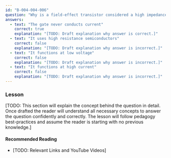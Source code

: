 ```yaml
---
id: "B-004-004-006"
question: "Why is a field-effect transistor considered a high impedance device?"
answers:
  - text: "The gate never conducts current"
    correct: true
    explanation: "[TODO: Draft explanation why answer is correct.]"
  - text: "It uses high resistance semiconductors"
    correct: false
    explanation: "[TODO: Draft explanation why answer is incorrect.]"
  - text: "It functions at low voltage"
    correct: false
    explanation: "[TODO: Draft explanation why answer is incorrect.]"
  - text: "It functions at high current"
    correct: false
    explanation: "[TODO: Draft explanation why answer is incorrect.]"
---
```


### Lesson

[TODO: This section will explain the concept behind the question in detail. Once drafted the reader will understand all necessary concepts to answer the question confidently and correctly. The lesson will follow pedagogy best-practices and assume the reader is starting with no previous knowledge.]

#### Recommended Reading

- [TODO: Relevant Links and YouTube Videos]
